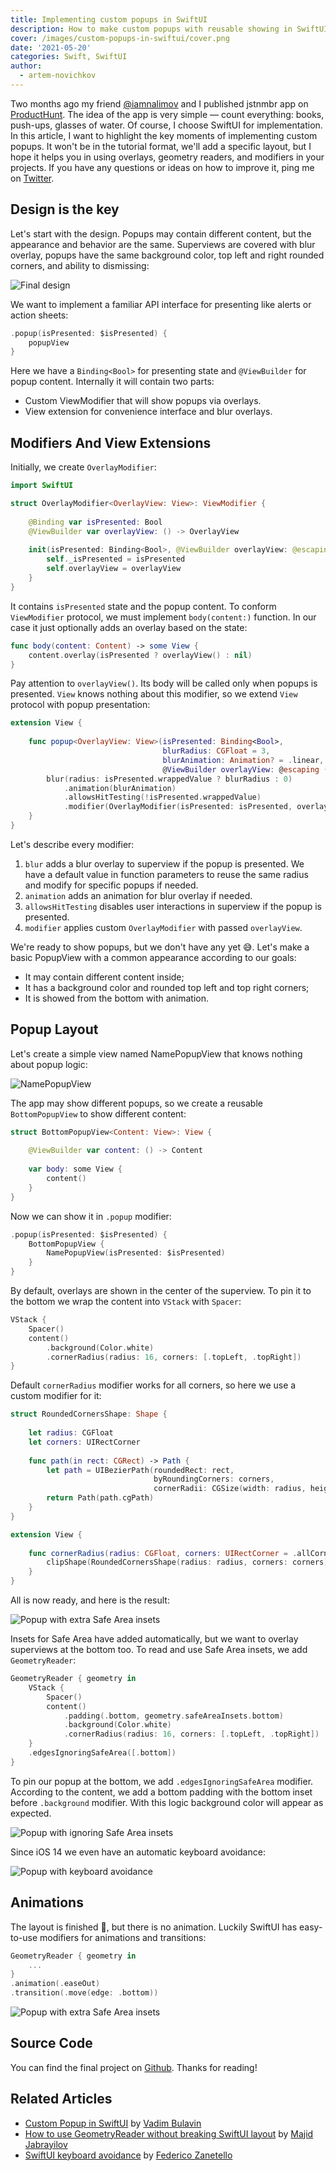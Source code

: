```yaml
---
title: Implementing custom popups in SwiftUI
description: How to make custom popups with reusable showing in SwiftUI
cover: /images/custom-popups-in-swiftui/cover.png
date: '2021-05-20'
categories: Swift, SwiftUI
author:
  - artem-novichkov
---
```


Two months ago my friend [@iamnalimov](https://twitter.com/iamnalimov) and I published jstnmbr app on [ProductHunt](https://www.producthunt.com/posts/jstnmbr). The idea of the app is very simple — count everything: books, push-ups, glasses of water. Of course, I choose SwiftUI for implementation. In this article, I want to highlight the key moments of implementing custom popups. It won't be in the tutorial format, we'll add a specific layout, but I hope it helps you in using overlays, geometry readers, and modifiers in your projects. If you have any questions or ideas on how to improve it, ping me on [Twitter](http://twitter.com/iosartem).

## Design is the key

Let's start with the design. Popups may contain different content, but the appearance and behavior are the same. Superviews are covered with blur overlay, popups have the same background color, top left and right rounded corners, and ability to dismissing:

![Final design](/images/custom-popups-in-swiftui/design.png)

We want to implement a familiar API interface for presenting like alerts or action sheets:

```swift
.popup(isPresented: $isPresented) {
    popupView
}
```

Here we have a `Binding<Bool>` for presenting state and `@ViewBuilder` for popup content. Internally it will contain two parts:

- Custom ViewModifier that will show popups via overlays.
- View extension for convenience interface and blur overlays.

## Modifiers And View Extensions

Initially, we create `OverlayModifier`:

```swift
import SwiftUI

struct OverlayModifier<OverlayView: View>: ViewModifier {
    
    @Binding var isPresented: Bool
    @ViewBuilder var overlayView: () -> OverlayView
    
    init(isPresented: Binding<Bool>, @ViewBuilder overlayView: @escaping () -> OverlayView) {
        self._isPresented = isPresented
        self.overlayView = overlayView
    }
}
```

It contains `isPresented` state and the popup content. To conform `ViewModifier` protocol, we must implement `body(content:)` function. In our case it just optionally adds an overlay based on the state:

```swift
func body(content: Content) -> some View {
    content.overlay(isPresented ? overlayView() : nil)
}
```

Pay attention to `overlayView()`. Its body will be called only when popups is presented. `View` knows nothing about this modifier, so we extend `View` protocol with popup presentation:

```swift
extension View {
    
    func popup<OverlayView: View>(isPresented: Binding<Bool>,
                                  blurRadius: CGFloat = 3,
                                  blurAnimation: Animation? = .linear,
                                  @ViewBuilder overlayView: @escaping () -> OverlayView) -> some View {
        blur(radius: isPresented.wrappedValue ? blurRadius : 0)
            .animation(blurAnimation)
            .allowsHitTesting(!isPresented.wrappedValue)
            .modifier(OverlayModifier(isPresented: isPresented, overlayView: overlayView))
    }
}
```

Let's describe every modifier:

1. `blur` adds a blur overlay to superview if the popup is presented. We have a default value in function parameters to reuse the same radius and modify for specific popups if needed.
2. `animation` adds an animation for blur overlay if needed.
3. `allowsHitTesting` disables user interactions in superview if the popup is presented.
4. `modifier` applies custom `OverlayModifier` with passed `overlayView`.

We're ready to show popups, but we don't have any yet 😅. Let's make a basic PopupView with a common appearance according to our goals:
- It may contain different content inside;
- It has a background color and rounded top left and top right corners;
- It is showed from the bottom with animation.

## Popup Layout

Let's create a simple view named NamePopupView that knows nothing about popup logic:

![NamePopupView](/images/custom-popups-in-swiftui/popup-1.png)

The app may show different popups, so we create a reusable `BottomPopupView` to show different content:

```swift
struct BottomPopupView<Content: View>: View {
    
    @ViewBuilder var content: () -> Content
    
    var body: some View {
        content()
    }
}
```

Now we can show it in `.popup` modifier:

```swift
.popup(isPresented: $isPresented) {
	BottomPopupView {
		NamePopupView(isPresented: $isPresented)
	}
}
```

By default, overlays are shown in the center of the superview. To pin it to the bottom we wrap the content into `VStack` with `Spacer`:

```swift
VStack {
	Spacer()
	content()
	    .background(Color.white)
	    .cornerRadius(radius: 16, corners: [.topLeft, .topRight])
}
```

Default `cornerRadius` modifier works for all corners, so here we use a custom modifier for it:

```swift
struct RoundedCornersShape: Shape {
    
    let radius: CGFloat
    let corners: UIRectCorner
    
    func path(in rect: CGRect) -> Path {
        let path = UIBezierPath(roundedRect: rect,
                                byRoundingCorners: corners,
                                cornerRadii: CGSize(width: radius, height: radius))
        return Path(path.cgPath)
    }
}

extension View {
    
    func cornerRadius(radius: CGFloat, corners: UIRectCorner = .allCorners) -> some View {
        clipShape(RoundedCornersShape(radius: radius, corners: corners))
    }
}
```

All is now ready, and here is the result:

![Popup with extra Safe Area insets](/images/custom-popups-in-swiftui/popup-2.png)

Insets for Safe Area have added automatically, but we want to overlay superviews at the bottom too. To read and use Safe Area insets, we add `GeometryReader`:

```swift
GeometryReader { geometry in
	VStack {
	    Spacer()
	    content()
		    .padding(.bottom, geometry.safeAreaInsets.bottom)
		    .background(Color.white)
		    .cornerRadius(radius: 16, corners: [.topLeft, .topRight])
	}
	.edgesIgnoringSafeArea([.bottom])
}
```

To pin our popup at the bottom, we add `.edgesIgnoringSafeArea` modifier. According to the content, we add a bottom padding with the bottom inset before `.background` modifier. With this logic background color will appear as expected.

![Popup with ignoring Safe Area insets](/images/custom-popups-in-swiftui/popup-3.png)

Since iOS 14 we even have an automatic keyboard avoidance:

![Popup with keyboard avoidance](/images/custom-popups-in-swiftui/popup-4.png)

## Animations

The layout is finished 🥳, but there is no animation. Luckily SwiftUI has easy-to-use modifiers for animations and transitions:

```swift
GeometryReader { geometry in
    ...
}
.animation(.easeOut)
.transition(.move(edge: .bottom))
```

![Popup with extra Safe Area insets](/images/custom-popups-in-swiftui/final.gif)

## Source Code

You can find the final project on [Github](https://github.com/artemnovichkov/CustomPopupExample). Thanks for reading!

## Related Articles

- [Custom Popup in SwiftUI](https://www.vadimbulavin.com/swiftui-popup-sheet-popover) by [Vadim Bulavin](https://twitter.com/V8tr)
- [How to use GeometryReader without breaking SwiftUI layout](https://swiftwithmajid.com/2020/11/04/how-to-use-geometryreader-without-breaking-swiftui-layout) by [Majid Jabrayilov](https://twitter.com/mecid)
- [SwiftUI keyboard avoidance](https://www.fivestars.blog/articles/swiftui-keyboard) by [Federico Zanetello](https://twitter.com/zntfdr)
